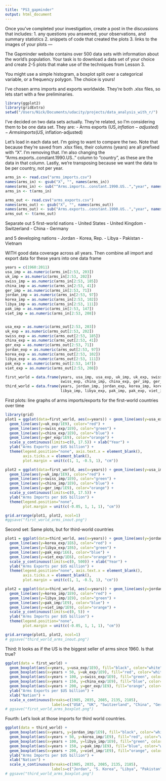 ```yaml
---
title: "PS3_gapminder"
output: html_document
---
```

Once you've completed your investigation, create a post in the discussions that includes:
       1. any questions you answered, your observations, and summary statistics
       2. snippets of code that created the plots
       3. links to the images of your plots
---

The Gapminder website contains over 500 data sets with information about
the world's population. Your task is to download a data set of your choice
and create 2-5 plots that make use of the techniques from Lesson 3.

You might use a simple histogram, a boxplot split over a categorical variable,
or a frequency polygon. The choice is yours!

I've chosen arms imports and exports worldwide. They're both .xlsx files, so lets 
start with a few preliminaries.

```r
library(ggplot2)
library(gridExtra)
setwd("/Users/Nick/Documents/udacity/projects/data_analysis_with_r/")
```

I've decided on two data sets actually. They're related, so I'm considering them to be one data set. They are:
- Arms exports (US$, inflation-adjusted)
- Arms imports (US$, inflation-adjusted)

Let's load in each data set. I'm going to want to compare the two. Note that because they're saved from .xlsx files, their columns (years) are all prefixed with "X". I'm removing that. I'm also changing the "Arms.exports..constant.1990.US.." column to "country", as these are the data in that column. Lastly, we're transposing because we want the data to be per country, not per year.
```r
arms_in <- read.csv("arms_imports.csv")
names(arms_in) <- gsub("X", "", names(arms_in))
names(arms_in) <- sub("^Arms.imports..constant.1990.US..","year", names(arms_in))
arms_in <- t(arms_in)

arms_out <- read.csv("arms_exports.csv")
names(arms_out) <- gsub("X", "", names(arms_out))
names(arms_out) <- sub("Arms.exports..constant.1990.US..","year", names(arms_out))
arms_out <- t(arms_out)
```


Separate out 5 first-world nations
- United States
- United Kingdom
- Switzerland
- China
- Germany

and 5 developing nations 
- Jordan
- Korea, Rep.
- Libya
- Pakistan
- Vietnam

WITH good data coverage across all years. Then combine all import and export data for these years into one data frame
```r
years = c(1960:2011)
usa_imp = as.numeric(arms_in[2:53, 203])
uk_imp = as.numeric(arms_in[2:53, 202])
swiss_imp = as.numeric(arms_in[2:53, 185])
china_imp = as.numeric(arms_in[2:53, 41])
ger_imp = as.numeric(arms_in[2:53, 71])
jordan_imp = as.numeric(arms_in[2:53, 97])
korea_imp = as.numeric(arms_in[2:53, 102])
libya_imp = as.numeric(arms_in[2:53, 111])
pak_imp = as.numeric(arms_in[2:53, 147])
viet_imp = as.numeric(arms_in[2:53, 208])


usa_exp = as.numeric(arms_out[2:53, 203])
uk_exp = as.numeric(arms_out[2:53, 202])
swiss_exp = as.numeric(arms_out[2:53, 185])
china_exp = as.numeric(arms_out[2:53, 41])
ger_exp = as.numeric(arms_out[2:53, 71])
jordan_exp = as.numeric(arms_out[2:53, 97])
korea_exp = as.numeric(arms_out[2:53, 102])
libya_exp = as.numeric(arms_out[2:53, 111])
pak_exp = as.numeric(arms_out[2:53, 147])
viet_exp = as.numeric(arms_out[2:53, 208])

first_world = data.frame(years, usa_imp, usa_exp, uk_imp, uk_exp, swiss_imp,
                         swiss_exp, china_imp, china_exp, ger_imp, ger_exp)
third_world = data.frame(years, jordan_imp, jordan_exp, korea_imp, korea_exp,
                         libya_imp, libya_exp, pak_imp, pak_exp, viet_imp, viet_exp)
```


First plots: line graphs of arms imports/exports for the first-world countries over time
```r
library(grid)
plot1 = ggplot(data=first_world, aes(x=years)) + geom_line(aes(y=usa_exp/1E9)) +
  geom_line(aes(y=uk_exp/1E9), color="red") +
  geom_line(aes(y=swiss_exp/1E9), color="green") +
  geom_line(aes(y=china_exp/1E9), color="blue") +
  geom_line(aes(y=ger_exp/1E9), color="orange") +
  scale_y_continuous(limits=c(0, 17.5)) + xlab("Year") +
  ylab("Arms Exports per $US billion") + 
  theme(legend.position="none", axis.text.x = element_blank(),
        axis.ticks.x = element_blank(),
        plot.margin = unit(c(1, 1, -0.5, 1), "cm"))

plot2 = ggplot(data=first_world, aes(x=years)) + geom_line(aes(y=usa_imp/1E9)) +
  geom_line(aes(y=uk_imp/1E9), color="red") +
  geom_line(aes(y=swiss_imp/1E9), color="green") +
  geom_line(aes(y=china_imp/1E9), color="blue") +
  geom_line(aes(y=ger_imp/1E9), color="orange") +
  scale_y_continuous(limits=c(0, 17.5)) +
  ylab("Arms Imports per $US billion") + 
  theme(legend.position="none", 
        plot.margin = unit(c(-0.05, 1, 1, 1), "cm"))

grid.arrange(plot1, plot2, ncol=1)
#ggsave("first_world_arms_inout.png")
```

Second set: Same plots, but for third-world countries
```r
plot1 = ggplot(data=third_world, aes(x=years)) + geom_line(aes(y=jordan_exp/1E6)) +
  geom_line(aes(y=korea_exp/1E6), color="red") +
  geom_line(aes(y=libya_exp/1E6), color="green") +
  geom_line(aes(y=pak_exp/1E6), color="blue") +
  geom_line(aes(y=viet_exp/1E6), color="orange") +
  scale_y_continuous(limits=c(0, 500)) + xlab("Year") +
  ylab("Arms Exports per $US million") + 
  theme(legend.position="none", axis.text.x = element_blank(),
        axis.ticks.x = element_blank(),
        plot.margin = unit(c(1, 1, -0.5, 1), "cm"))

plot2 = ggplot(data=third_world, aes(x=years)) + geom_line(aes(y=jordan_imp/1E9)) +
  geom_line(aes(y=korea_imp/1E9), color="red") +
  geom_line(aes(y=libya_imp/1E9), color="green") +
  geom_line(aes(y=pak_imp/1E9), color="blue") +
  geom_line(aes(y=viet_imp/1E9), color="orange") +
  scale_y_continuous(limits=c(0, 5)) +
  ylab("Arms Imports per $US billion") + 
  theme(legend.position="none", 
        plot.margin = unit(c(-0.05, 1, 1, 1), "cm"))

grid.arrange(plot1, plot2, ncol=1)
# ggsave("third_world_arms_inout.png")
```


Third: It looks as if the US is the biggest seller of arms since 1960. Is that true?
```r
ggplot(data = first_world) + 
  geom_boxplot(aes(x=years, y=usa_exp/1E9), fill="black", color="white") +
  geom_boxplot(aes(x=years + 50, y=uk_exp/1E9), fill="red", color="white") +
  geom_boxplot(aes(x=years + 100, y=swiss_exp/1E9), fill="green", color="white") +
  geom_boxplot(aes(x=years + 150, y=china_exp/1E9), fill="blue", color="white") +
  geom_boxplot(aes(x=years + 200, y=ger_exp/1E9), fill="orange", color="white") +
  ylab("Arms Exports per $US billion") +
  xlab("Nation") + 
  scale_x_continuous(breaks=c(1985, 2035, 2085, 2135, 2185), 
                     labels=c("USA", "UK", "Switzerland", "China", "Germany"))
# ggsave("first_world_arms_boxplot.png")
```

Fourth: Let's look at those imports for third world countries.
```r
ggplot(data = third_world) + 
  geom_boxplot(aes(x=years, y=jordan_imp/1E9), fill="black", color="white") +
  geom_boxplot(aes(x=years + 50, y=korea_imp/1E9), fill="red", color="white") +
  geom_boxplot(aes(x=years + 100, y=libya_imp/1E9), fill="green", color="white") +
  geom_boxplot(aes(x=years + 150, y=pak_imp/1E9), fill="blue", color="white") +
  geom_boxplot(aes(x=years + 200, y=viet_imp/1E9), fill="orange", color="white") +
  ylab("Arms Imports per $US billion") +
  xlab("Nation") + 
  scale_x_continuous(breaks=c(1985, 2035, 2085, 2135, 2185), 
                     labels=c("Jordan", "S. Korea", "Libya", "Pakistan", "Vietnam"))
# ggsave("third_world_arms_boxplot.png")
```
